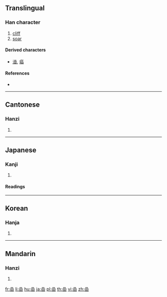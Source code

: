 ==Translingual==

===Han character===
{{Han char|rn=46|rad=山|as=09|sn=12|four=60772|canj=RRRU,XRRRU|ids=⿱品山}}

# [[cliff]]
# [[soar]]

====Derived characters====
* [[澏]], [[癌]]

====References====
* {{Han ref|kx=0316.290|dkj=08294|dj=0617.080|hdz=10787.020|uh=5D52|ud=23890|bh=D8E5|bd=55525}}

----

==Cantonese==

===Hanzi===
{{yue-hanzi|jyut=ngaam4|y=ngaam4}}

# {{defn|lang=yue|sort=山09}}

----

==Japanese==

===Kanji===
{{ja-kanji|grade=|rs=山09}}

# {{defn|lang=ja|sort=山09}}

====Readings====
{{ja-readings|goon=[[げん]] (gen)|kanon=[[がん]] (gan)|kun=[[いわ]] (iwa), [[そびえる]] (sobieru)}}

----

==Korean==

===Hanja===
{{ko-hanja|hangeul=암|rv=am|mr=am}}

# {{defn|lang=ko|sort=山09}}

----

==Mandarin==

===Hanzi===
{{cmn-hanzi|pin=[[yán]] ([[yan2]]), [[wèi]] ([[wei4]])|wg=yen<sup>2</sup>, wei<sup>4</sup>}}

# {{defn|lang=cmn|sort=山09}}

[[fr:嵒]]
[[li:嵒]]
[[hu:嵒]]
[[ja:嵒]]
[[pl:嵒]]
[[th:嵒]]
[[vi:嵒]]
[[zh:嵒]]